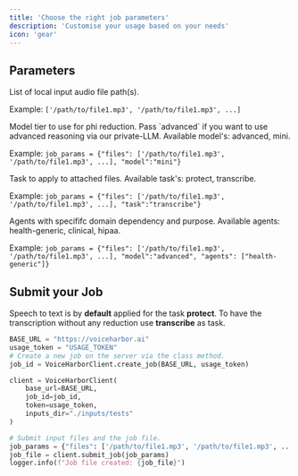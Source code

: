 ```yaml
---
title: 'Choose the right job parameters'
description: 'Customise your usage based on your needs'
icon: 'gear'
---
```



## Parameters

<ResponseField name="files" type="list" required>
List of local input audio file path(s).  

Example: `['/path/to/file1.mp3', '/path/to/file1.mp3', ...]`
</ResponseField>

<ResponseField name="model" type="string" default="mini">
Model tier to use for phi reduction. Pass `advanced` if you want to use advanced reasoning via our private-LLM. Available model's: advanced, mini.

Example: `job_params = {"files": ['/path/to/file1.mp3', '/path/to/file1.mp3', ...], "model":"mini"}`
</ResponseField>

<ResponseField name="task" type="string" default="protect">
  Task to apply to attached files. Available task's: protect, transcribe.

Example: `job_params = {"files": ['/path/to/file1.mp3', '/path/to/file1.mp3', ...], "task":"transcribe"}`
</ResponseField>

<ResponseField name="agents" type="list" default="health-generic">
  Agents with specififc domain dependency and purpose. Available agents: health-generic, clinical, hipaa.

Example: `job_params = {"files": ['/path/to/file1.mp3', '/path/to/file1.mp3', ...], "model":"advanced", "agents": ["health-generic"]}`
</ResponseField>

## Submit your Job

<Tip>

Speech to text is by **default** applied for the task **protect**. To have the transcription without any reduction use **transcribe** as task.  

</Tip>


```python
BASE_URL = "https://voiceharbor.ai"
usage_token = "USAGE_TOKEN"
# Create a new job on the server via the class method.
job_id = VoiceHarborClient.create_job(BASE_URL, usage_token)

client = VoiceHarborClient(
    base_url=BASE_URL,
    job_id=job_id,
    token=usage_token,
    inputs_dir="./inputs/tests"
)

# Submit input files and the job file. 
job_params = {"files": ['/path/to/file1.mp3', '/path/to/file1.mp3', ...], "model":"mini"}  
job_file = client.submit_job(job_params)
logger.info(f"Job file created: {job_file}")
```
